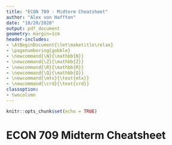 ```yaml
---
title: "ECON 709 - Midterm Cheatsheet"
author: "Alex von Hafften"
date: "10/20/2020"
output: pdf_document
geometry: margin=1cm
header-includes:
- \AtBeginDocument{\let\maketitle\relax}
- \pagenumbering{gobble}
- \newcommand{\N}{\mathbb{N}}
- \newcommand{\Z}{\mathbb{Z}}
- \newcommand{\R}{\mathbb{R}}
- \newcommand{\Q}{\mathbb{Q}}
- \newcommand{\mtx}{\text{mtx}}
- \newcommand{\crd}{\text{crd}}
classoption:
- twocolumn
---
```


```r
knitr::opts_chunk$set(echo = TRUE)
```

# ECON 709 Midterm Cheatsheet

\begin{itemize}
\item $P(A) = 1 - P(A^c)$
\item If $A \subseteq B$ then $P(A) \leq P(B)$
\item Boole's inequality: $P(A \cup B) \leq P(A) + P(B)$
\item Bonferroni's inequality: $P(A\cap B) \geq P(A) + P(B) - 1$
\item Bayes' Rule: $P(B|A) = \frac{P(A \cap B)}{P(A)} = \frac{P(A|B)P(B)}{P(A)} = \frac{P(A|B)P(B)}{P(A|B)P(B) + P(A|B^c)P(B^c)}$
\item $A,B$ are independent if $P(A \cap B) = P(A)P(B)$. If $P(A)>0$ this implies $P(B) = P(B|A).$
\item A group of events are jointly independent if for any subset $J\subseteq \{ 1,\dots,k\}$, $P(\cap_{j \in J}A_j) = \prod_{j\in J}A_j.$
\end{itemize}

\begin{center}
\line(1,0){250}
\end{center}

\begin{itemize}
\item $\lim_{x \rightarrow \infty}F(x) = 1, \lim_{x \rightarrow -\infty}F(x) = 0; $ $F$ is non-decreasing; $F$ is right-continuous.
\item $F_Y(y) = P(g(X) \leq y) = P(X \leq g^{-1}(y) = F_X(g^{-1}(y))$ if $g$ is strictly increasing. Differentiate to find the pdf. If decreasing then the inequality sign flips and to flip back you get $F_{Y}(y)= 1 -F_X(h(y))$
\item Let $X$ have PDF $f_X(x), Y = g(X),$ where $g$ is a monotone function. Suppose that $f_X(X)$ is continuous on $X$ and that $g^{-1}(y)$ has a continuous derivative on $Y$. Then the PDF of Y is given by:
\begin{align*}
f_Y(y) = \begin{cases} f_X(g^{-1}(y)|\frac{d}{dy}g^{-1}(y)|\\ 0, \text{else}\end{cases}
\end{align*}
\end{itemize}

\begin{itemize}
\item $E(X) = \sum_{x \in X}f_{X}x \text{ or } \int_{-\infty}^{\infty} xf_X(x)dx$
\item $M_{X}(t) = E[exp(tX)]$
\item $\frac{d^{m}}{dt^m}M(t)|_{t=0} = E(X^m)$
\end{itemize}

\begin{center}
\line(1,0){250}
\end{center}

\begin{itemize}
\item $f_{X,Y}(x,y) = \frac{\partial^2}{\partial x \partial y}F_{X,Y}(x,y)$
\item $f_{X}(x) = \int_{-\infty}^{\infty} f_{X,Y}(x,v)dv$
\item $f_{Y|X}(y|x) = \frac{f_{X,Y}(x,y}{f_{X}(x)}$
\item $A,B$ independent if $P(X\in A,Y \in B) = P(X\in A)P(Y \in B)$ or $F_{X,Y}(x,y) = F_{X}(x) F_Y(y)$ or $f_{X,Y}(x,y) = f_X(x) f_Y(y)$
\item $X,Y$ independent then $E(g(X)h(Y))=E(g(X))E(h(Y))$
\item $E[Y|X=x] =\int_{-\infty}^{\infty} yf_{Y|X}(y|x)dy$
\item $E[Y|X=x] \frac{\int_{-\infty}^{\infty}yf_{X,Y}(x,y)dy}{\int_{-\infty}^{\infty}f_{X,Y}(x,y)dy}$
\item $E(E[Y|X]) = E(Y)$
\item $Var(Y) = E[Var(Y|X)] + Var(E(Y|X))$
\item $Cov(X,Y) = E((X-EX)(Y-EY)) = E(X(Y-EY)) = E(XY) - EXEY$
\item $Corr(X,Y) = \frac{Cov(X,Y)}{\sqrt{Var(X)Var(Y)}}$
\item A variance-covariance matrix is symmetric and positive semi-definite.
\item If $g$ is one to one and $Y=g(X) $ then $f_Y(y) = f_X(g^{-1})(y))|J|$
\item A matrix is psd if its eigenvalues are nonnegative and nsd if its eigenvalues are nonpositive.
\end{itemize}

\begin{center}
\line(1,0){250}
\end{center}

\begin{itemize}
\item An estimator of $\theta$ is unbiased if $E(\hat{\theta}) = \theta $.
\item Jensen's inequality: If $X$ is a random variable and $f$ is convex then $f(E[X]) \leq E[f(X)]$
\item $Var(\bar{X}_n) = \sigma_X^2/n$
\item $s^2 = \frac{n}{n-1} \sum_i (X_i - \bar{X}_n)^2$ is an unbiased estimator of the variance.
\item $t$ statistic: $t = \sqrt{n}(\bar{X}_n - \mu)/s$
\item $I_n - n^{-1} 1_n1_n'$ is idempotent.
\end{itemize}

\begin{center}
\line(1,0){250}
\end{center}

\begin{itemize}
\item A sequence of random variables converges in probability to $Z$ as $n \rightarrow \infty$ if $\forall \epsilon>0$ we have $\lim_{n\rightarrow \infty}P(|Z_n - Z|\geq \epsilon) = 0.$ Notated $Z_n \rightarrow_p Z$ as $n \rightarrow \infty$
\item WLLN: $\bar{X}_n \rightarrow_p \mu$ as $n\rightarrow \infty$.
\item If an estimator $\hat{\theta}_n$ for $\theta$ converges in probability to $\theta$ then $\hat{\theta}_n$ is consistent for $\theta$.
\item Markov's inequality: $P(|X|\geq \lambda) \leq \frac{E(|X|)}{\lambda}$.
\item Chebychev's inequality: $P(|X - \mu| \geq \lambda) \leq \frac{Var(X)}{\lambda^2}$
\item CMT: If $Z_n \rightarrow_p z $ as $n\rightarrow \infty$ and $g$ is continuous then $g(Z_n) \rightarrow_p g(z)$ as $n\rightarrow \infty$.
\item A sequence of random variables converges in distribution to $Z$ if $P(Z_n\leq x)\rightarrow P(Z\leq x)$
\item CLT: If $X_i$ iid with $E(X_i) = \mu,Var(X_i) \rightarrow_d N(0,\sigma^2)$ (multivariate version uses covariance matrix instead of $\sigma^2$).
\item Delta Method: If $\sqrt{n}(\hat{\theta}_n - \theta) \rightarrow_d N(0,\sigma^2)$ and $g$ is continuously differentiable in an open neighborhood of $\theta$. Then $\sqrt{n}(g(\hat{\theta}_n) - g(\theta))\rightarrow_d N(0,V)$ where $V = (g'(\theta))^2\sigma^2$.
\item mulitvariate: $V = H(\theta)\Sigma H(\theta)'$ where $H(\theta) = \frac{\partial}{\partial \theta'}$

$$h(\theta) = \begin{pmatrix} \frac{\partial h_1(\theta)}{\partial \theta_1} & \dots &  \frac{\partial h_1(\theta)}{\partial \theta_n} \\ \dots & \dots & \dots \\  \frac{\partial h_n(\theta)}{\partial \theta_1} & \dots &  \frac{\partial h_n(\theta)}{\partial \theta_n} \end{pmatrix}$$
\end{itemize}

\begin{center}
\line(1,0){250}
\end{center}

\begin{itemize}
\item Find MLE: write down log likelihood ($f(x|\theta)$) and take FOC, and check second order conditions to ensure negative!
\item $S = \frac{\partial}{\partial \theta}log(f(X|\theta)).$
\item $I_0 = E[SS'] = -E\left[ \frac{\partial^2}{\partial\theta\partial\theta'}log f(X|\theta)|_{\theta = \theta_0} \right]$
\item Note: for intuition note that we have log likelihood and $log''(x) =  (\frac{1}{x})' = -\frac{1}{x^2}$ so $log''(x) =- (log'(x))^2.$
\item CRLB: $Var(\hat{\theta}_n) \geq (nI_0)^{-1}$ and CR efficient is when this holds with equality.
\end{itemize}